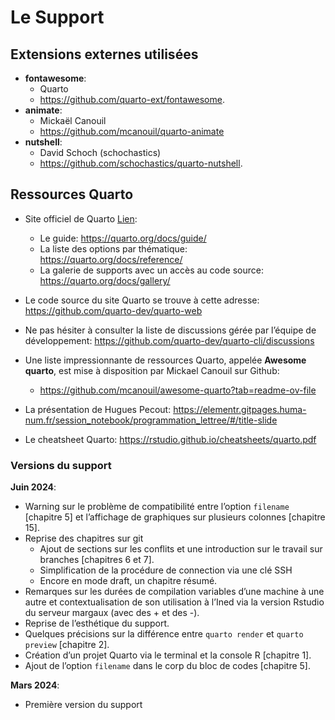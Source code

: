
# Le Support {.unnumbered}

## Extensions externes utilisées{.unnumbered}

* **fontawesome**:
  * Quarto
  * <https://github.com/quarto-ext/fontawesome>.

* **animate**:
  * Mickaël Canouil 
  * <https://github.com/mcanouil/quarto-animate>

* **nutshell**:
  * David Schoch (schochastics)
  * <https://github.com/schochastics/quarto-nutshell>.


## Ressources Quarto {.unnumbered}

* Site officiel de Quarto [Lien](https://quarto.org/): 
  * Le guide: <https://quarto.org/docs/guide/>
  * La liste des options par thématique: <https://quarto.org/docs/reference/>
  * La galerie de supports avec un accès au code source: <https://quarto.org/docs/gallery/>
* Le code source du site Quarto se trouve à cette adresse: <https://github.com/quarto-dev/quarto-web>
* Ne pas hésiter à consulter la liste de discussions gérée par l'équipe de développement: <https://github.com/quarto-dev/quarto-cli/discussions>
  
* Une liste impressionnante de ressources Quarto, appelée **Awesome quarto**, est mise à disposition par Mickael Canouil sur Github: 
  * <https://github.com/mcanouil/awesome-quarto?tab=readme-ov-file>

* La présentation de Hugues Pecout: <https://elementr.gitpages.huma-num.fr/session_notebook/programmation_lettree/#/title-slide>

* Le cheatsheet Quarto: <https://rstudio.github.io/cheatsheets/quarto.pdf>


::: {.callout-note collapse=true}

### Versions du support

**Juin 2024**:  

* Warning sur le problème de compatibilité entre l'option `filename` [chapitre 5] et l'affichage de graphiques sur plusieurs colonnes [chapitre 15]. 
* Reprise des chapitres sur git
  * Ajout de sections sur les conflits et une introduction sur le travail sur branches [chapitres 6 et 7].
  * Simplification de la procédure de connection via une clé SSH
  * Encore en mode draft, un chapitre résumé.
* Remarques sur les durées de compilation variables d'une machine à une autre et contextualisation de son utilisation à l'Ined via la version Rstudio du serveur margaux (avec des + et des -).
* Reprise de l'esthétique du support.
* Quelques précisions sur la différence entre `quarto render` et `quarto preview` [chapitre 2].
* Création d'un projet Quarto via le terminal et la console R [chapitre 1].
* Ajout de l'option `filename` dans le corp du bloc de codes [chapitre 5].

**Mars 2024**: 

* Première version du support 

:::



